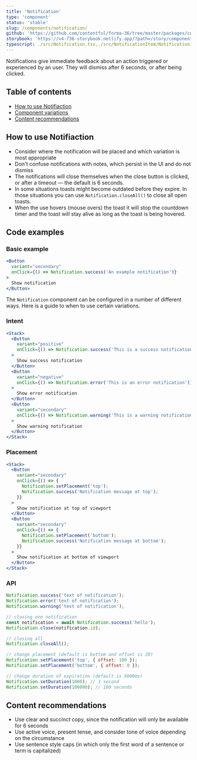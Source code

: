 ```yaml
---
title: 'Notification'
type: 'component'
status: 'stable'
slug: /components/notification/
github: 'https://github.com/contentful/forma-36/tree/master/packages/components/notification'
storybook: 'https://v4-f36-storybook.netlify.app/?path=/story/components-notification--basic'
typescript: ./src/Notification.tsx,./src/NotificationItem/NotificationItem.tsx,./src/NotificationItem/NotificationItemContainer.tsx,./src/NotificationsManager/NotificationsManager.tsx
---
```



Notifications give immediate feedback about an action triggered or experienced by an user. They will dismiss after 6 seconds, or after being clicked.

## Table of contents

- [How to use Notifiaction](#how-to-use-notifiaction)
- [Component variations](#component-variations)
- [Content recommendations](#content-recommendations)

## How to use Notifiaction

- Consider where the notification will be placed and which variation is most appropriate
- Don't confuse notifications with notes, which persist in the UI and do not dismiss
- The notifications will close themselves when the close button is clicked, or after a timeout — the default is 6 seconds.
- In some situations toasts might become outdated before they expire. In those situations you can use `Notification.closeAll()` to close all open toasts.
- When the use hovers (mouse overs) the toast it will stop the countdown timer and the toast will stay alive as long as the toast is being hovered.

## Code examples

### Basic example

```jsx
<Button
  variant="secondary"
  onClick={() => Notification.success('An example notification')}
>
  Show notification
</Button>
```

The `Notification` component can be configured in a number of different ways. Here is a guide to when to use certain variations.

### Intent

```jsx
<Stack>
  <Button
    variant="positive"
    onClick={() => Notification.success('This is a success notification')}
  >
    Show success notification
  </Button>
  <Button
    variant="negative"
    onClick={() => Notification.error('This is an error notification')}
  >
    Show error notification
  </Button>
  <Button
    variant="secondary"
    onClick={() => Notification.warning('This is a warning notification')}
  >
    Show warning notification
  </Button>
</Stack>
```

### Placement

```jsx
<Stack>
  <Button
    variant="secondary"
    onClick={() => {
      Notification.setPlacement('top');
      Notification.success('Notification message at top');
    }}
  >
    Show notification at top of viewport
  </Button>
  <Button
    variant="secondary"
    onClick={() => {
      Notification.setPlacement('bottom');
      Notification.success('Notification message at bottom');
    }}
  >
    Show notification at bottom of viewport
  </Button>
</Stack>
```

### API

```jsx static=true
Notification.success('text of notification');
Notification.error('text of notification');
Notification.warning('text of notification');

// closing one notification
const notification = await Notification.success('hello');
Notification.close(notification.id);

// closing all
Notification.closeAll();

// change placement (default is bottom and offset is 20)
Notification.setPlacement('top', { offset: 100 });
Notification.setPlacement('bottom', { offset: 0 });

// change duration of expiration (default is 6000ms)
Notification.setDuration(1000); // 1 second
Notification.setDuration(100000); // 100 seconds
```

## Content recommendations

- Use clear and succinct copy, since the notification will only be available for 6 seconds
- Use active voice, present tense, and consider tone of voice depending on the circumstance
- Use sentence style caps (in which only the first word of a sentence or term is capitalized)
